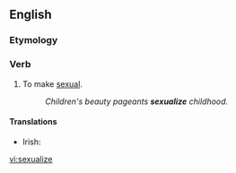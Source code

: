==English==
===Etymology===
{{suffix|sexual|ize}}

===Verb===
{{en-verb|sexualiz|es}}

# To make [[sexual]].
#: ''Children's beauty pageants '''sexualize''' childhood.''

====Translations====
* Irish: {{t-|ga|gnéasaigh|xs=Irish}}

[[vi:sexualize]]